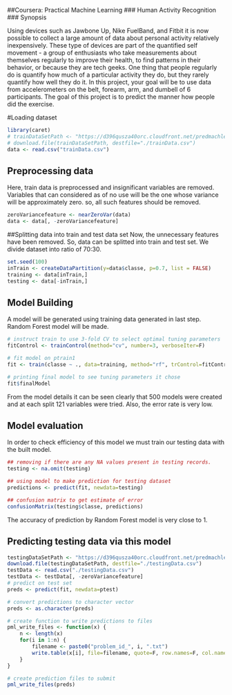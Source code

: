 ##Coursera: Practical Machine Learning
### Human Activity Recognition
### Synopsis

Using devices such as Jawbone Up, Nike FuelBand, and Fitbit it is now possible to collect a large amount of data about personal activity relatively inexpensively. These type of devices are part of the quantified self movement - a group of enthusiasts who take measurements about themselves regularly to improve their health, to find patterns in their behavior, or because they are tech geeks. One thing that people regularly do is quantify how much of a particular activity they do, but they rarely quantify how well they do it. In this project, your goal will be to use data from accelerometers on the belt, forearm, arm, and dumbell of 6 participants.
The goal of this project is to predict the manner how people did the exercise.  

#Loading dataset
```r
library(caret)
# trainDataSetPath <- "https://d396qusza40orc.cloudfront.net/predmachlearn/pml-training.csv"
# download.file(trainDataSetPath, destfile="./trainData.csv")
data <- read.csv("trainData.csv")
```
## Preprocessing data
Here, train data is preprocessed and insignificant variables are removed. Variables that can considered as of no use will be the one whose variance will be approximately zero. so, all such features should be removed.

```r
zeroVariancefeature <- nearZeroVar(data)
data <- data[, -zeroVariancefeature]
```

##Splitting data into train and test data set
Now, the unnecessary features have been removed. So, data can be splitted into train and test set. We divide dataset into ratio of 70:30.
```r
set.seed(100)
inTrain <- createDataPartition(y=data$classe, p=0.7, list = FALSE)
training <- data[inTrain,]
testing <- data[-inTrain,]
```

## Model Building
A model will be generated using training data generated in last step.
Random Forest model will be made.

```r
# instruct train to use 3-fold CV to select optimal tuning parameters
fitControl <- trainControl(method="cv", number=3, verboseIter=F)

# fit model on ptrain1
fit <- train(classe ~ ., data=training, method="rf", trControl=fitControl)

# printing final model to see tuning parameters it chose
fit$finalModel
```

From the model details it can be seen clearly that 500 models were created and at each split 121 variables were tried. Also, the error rate is very low.

## Model evaluation
In order to check efficiency of this model we must train our testing data with the built model.
```r
## removing if there are any NA values present in testing records.
testing <- na.omit(testing)

## using model to make prediction for testing dataset
predictions <- predict(fit, newdata=testing)

## confusion matrix to get estimate of error
confusionMatrix(testing$classe, predictions)

```
The accuracy of prediction by Random Forest model is very close to 1.


## Predicting testing data via this model

```r
testingDataSetPath <- "https://d396qusza40orc.cloudfront.net/predmachlearn/pml-testing.csv"
download.file(testingDataSetPath, destfile="./testingData.csv")
testData <- read.csv("./testingData.csv")
testData <- testData[, -zeroVariancefeature]
# predict on test set
preds <- predict(fit, newdata=ptest)

# convert predictions to character vector
preds <- as.character(preds)

# create function to write predictions to files
pml_write_files <- function(x) {
    n <- length(x)
    for(i in 1:n) {
        filename <- paste0("problem_id_", i, ".txt")
        write.table(x[i], file=filename, quote=F, row.names=F, col.names=F)
    }
}

# create prediction files to submit
pml_write_files(preds)
```
